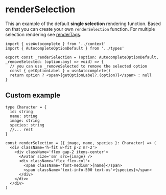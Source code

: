 
# renderSelection

This an example of the default **single selection** rendering function. Based on that you can create your own `renderSelection` function.
For multiple selection rendering see [renderTags](/docs/components/autocomplete/render-tags).

```tsx
import { useAutocomplete } from '../context'
import { AutocompleteOptionDefault } from '../types'

export const _renderSelection = (option: AutocompleteOptionDefault, _removeSelected: (option:any) => void) => {
  // you can use _removeSelected to remove the selected option
  const { getOptionLabel } = useAutocomplete()
  return option ? <span>{getOptionLabel?.(option)}</span> : null
}
```

## Custom example

```tsx
type Character = {
  id: string
  name: string
  image: string
  species: string
  //... rest
}

const renderSelection = ({ image, name, species }: Character) => (
  <div className='h-fit w-fit p-2 mr-2'>
    <div className='flex gap-2 items-center'>
      <Avatar size='sm' src={image} />
      <div className='flex flex-col'>
        <span className='font-medium'>{name}</span>
        <span className='text-info-500 text-xs'>{species}</span>
      </div>
    </div>
  </div>
)
```
